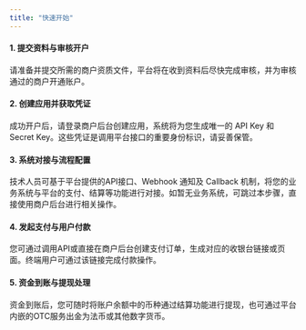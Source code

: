 ```yaml
---
title: "快速开始"
---
```


#### **1. 提交资料与审核开户**

请准备并提交所需的商户资质文件，平台将在收到资料后尽快完成审核，并为审核通过的商户开通账户。

#### **2. 创建应用并获取凭证**

成功开户后，请登录商户后台创建应用，系统将为您生成唯一的 API Key 和 Secret Key。这些凭证是调用平台接口的重要身份标识，请妥善保管。

#### **3. 系统对接与流程配置**

技术人员可基于平台提供的API接口、Webhook 通知及 Callback 机制，将您的业务系统与平台的支付、结算等功能进行对接。如暂无业务系统，可跳过本步骤，直接使用商户后台进行相关操作。

#### **4. 发起支付与用户付款**

您可通过调用API或直接在商户后台创建支付订单，生成对应的收银台链接或页面。终端用户可通过该链接完成付款操作。

#### **5. 资金到账与提现处理**

资金到账后，您可随时将账户余额中的币种通过结算功能进行提现，也可通过平台内嵌的OTC服务出金为法币或其他数字货币。
